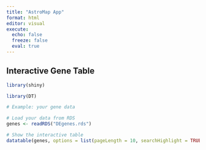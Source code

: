 ```yaml
---
title: "AstroMap App"
format: html
editor: visual
execute:
  echo: false
  freeze: false
  eval: true
---
```


## Interactive Gene Table

```r

library(shiny)

library(DT)

# Example: your gene data

# Load your data from RDS
genes <- readRDS("DEgenes.rds")

# Show the interactive table
datatable(genes, options = list(pageLength = 10, searchHighlight = TRUE))
```
